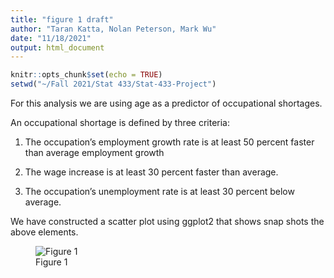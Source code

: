 ```yaml
---
title: "figure 1 draft"
author: "Taran Katta, Nolan Peterson, Mark Wu"
date: "11/18/2021"
output: html_document
---
```


```r
knitr::opts_chunk$set(echo = TRUE)
setwd("~/Fall 2021/Stat 433/Stat-433-Project")
```


For this analysis we are using age as a predictor of occupational shortages.

An occupational shortage is defined by three criteria:

1. The occupation’s employment growth rate is at least 50 percent faster than average employment growth

2. The wage increase is at least 30 percent faster than average.

3. The occupation’s unemployment rate is at least 30 percent below average.

We have constructed a scatter plot using ggplot2 that shows snap shots the above elements. 


![Figure 1](jobs_plot.png)
